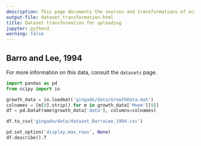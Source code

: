 ```yaml
---
description: This page documents the sources and transformations of actual datasets into a standardised format for distribution with `gingado`
output-file: dataset_transformation.html
title: Dataset transformation for uploading
jupyter: python3
warning: false
---
```


## Barro and Lee, 1994

For more information on this data, consult the `datasets` page.

```python
import pandas as pd
from scipy import io

growth_data = io.loadmat('gingado/data/GrowthData.mat')
colnames = [m[0].strip() for m in growth_data['Mnem'][0]]
df = pd.DataFrame(growth_data['data'], columns=colnames)

df.to_csv('gingado/data/dataset_BarroLee_1994.csv')
```

```python
pd.set_option('display.max_rows', None)
df.describe().T
```


